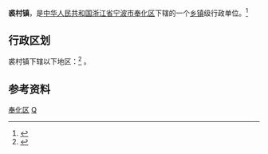 {{中国乡级行政区|33/02/13/106/000}}
'''裘村镇'''，是[[中华人民共和国|中华人民共和国]][[浙江省|浙江省]][[宁波市|宁波市]][[奉化区|奉化区]]下辖的一个[[乡镇|乡镇]]级行政单位。<ref>{{PRC admin/ref sgc|{{PRC admin/parent|{{{1|}}}}}}}</ref>

== 行政区划 ==
裘村镇下辖以下地区：<ref>{{PRC admin/ref sgc|{{{1|}}}}}</ref>
{{PRC admin/children|33/02/13/106/000}}。

== 参考资料 ==
{{reflist}}

{{奉化区行政区划}}
{{Ningbo-stub}}

[[Category:宁波市乡镇|奉化区]]
[[Category:奉化区行政区划|Q]]